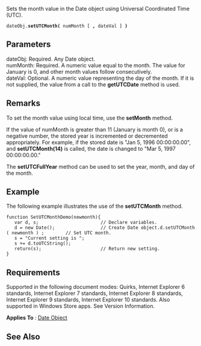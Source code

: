Sets the month value in the Date object using Universal Coordinated Time (UTC).

 dateObj.'''setUTCMonth(''' numMonth [ ''',''' dateVal ] ''')'''

==Parameters==
; dateObj: Required. Any Date object.
; numMonth: Required. A numeric value equal to the month. The value for January is 0, and other month values follow consecutively.
; dateVal: Optional. A numeric value representing the day of the month. If it is not supplied, the value from a call to the '''getUTCDate''' method is used.

==Remarks==
To set the month value using local time, use the '''setMonth''' method.

If the value of numMonth is greater than 11 (January is month 0), or is a negative number, the stored year is incremented or decremented appropriately. For example, if the stored date is "Jan 5, 1996 00:00:00.00", and '''setUTCMonth(14)''' is called, the date is changed to "Mar 5, 1997 00:00:00.00."

The '''setUTCFullYear''' method can be used to set the year, month, and day of the month.


==Example==
The following example illustrates the use of the '''setUTCMonth''' method.

 function SetUTCMonthDemo(newmonth){
    var d, s;                       // Declare variables.
    d = new Date();                 // Create Date object.d.setUTCMonth( newmonth ) ;        // Set UTC month.
    s = "Current setting is ";
    s += d.toUTCString(); 
    return(s);                      // Return new setting.
 }

==Requirements==
Supported in the following document modes: Quirks, Internet Explorer 6 standards, Internet Explorer 7 standards, Internet Explorer 8 standards, Internet Explorer 9 standards, Internet Explorer 10 standards. Also supported in Windows Store apps. See Version Information.

'''Applies To''' : [[javascript/Date|Date Object]]


==See Also==

              

              

              
